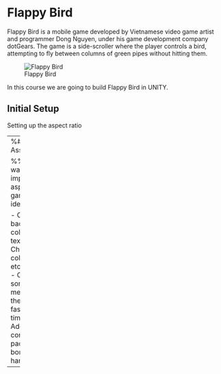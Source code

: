 #  Flappy Bird



Flappy Bird is a mobile game developed by Vietnamese video game artist and programmer Dong Nguyen, under his game development company dotGears. The game is a side-scroller where the player controls a bird, attempting to fly between columns of green pipes without hitting them.

![Flappy Bird](Images/flappy.gif)

In this course we are going to build Flappy Bird in UNITY.

## Initial Setup

Setting up the aspect ratio

---
%## Assignment

%%Now I want you to improve 5 aspects of the game. Some ideas:

- Change background color, add texture etc.
- Change colors/textures etc. of paddles
- Change some mechanics, the ball gets faster each time etc.
- Add AI to control the paddle – bonus points, hard option
---
